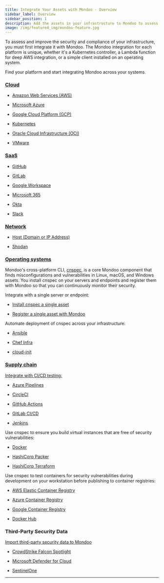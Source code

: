 ```yaml
---
title: Integrate Your Assets with Mondoo - Overview
sidebar_label: Overview
sidebar_position: 1
description: Add the assets in your infrastructure to Mondoo to assess their security and compliance
image: /img/featured_img/mondoo-feature.jpg
---
```


To assess and improve the security and compliance of your infrastructure, you must first integrate it with Mondoo. The Mondoo integration for each platform is unique, whether it's a Kubernetes controller, a Lambda function for deep AWS integration, or a simple client installed on an operating system.

Find your platform and start integrating Mondoo across your systems.

### [Cloud](/platform/infra/cloud/overview/)

- [Amazon Web Services (AWS)](/platform/infra/cloud/aws/aws-overview/)

- [Microsoft Azure](/platform/infra/cloud/azure/overview/)

- [Google Cloud Platform (GCP)](/platform/infra/cloud/gcp/overview/)

- [Kubernetes](/platform/infra/cloud/kubernetes/overview/)

- [Oracle Cloud Infrastructure (OCI)](/platform/infra/cloud/oci/)

- [VMware](/platform/infra/cloud/vmware/)

### [SaaS](/platform/infra/saas/overview/)

- [GitHub](/platform/infra/saas/github/)

- [GitLab](/platform/infra/saas/gitlab/)

- [Google Workspace](/platform/infra/saas/google_workspace/)

- [Microsoft 365](/platform/infra/saas/ms365/ms365-auto/)

- [Okta](/platform/infra/saas/okta/)

- [Slack](/platform/infra/saas/slack/)

### [Network](/platform/infra/networking/overview/)

- [Host (Domain or IP Address)](/platform/infra/networking/domain-ip/)

- [Shodan](/platform/infra/networking/shodan/)

### [Operating systems](/platform/infra/opsys/osoverview/)

Mondoo's cross-platform CLI, [cnspec](/cnspec/cnspec-about/), is a core Mondoo component that finds misconfigurations and vulnerabilities in Linux, macOS, and Windows assets. You install cnspec on your servers and endpoints and register them with Mondoo so that you can continuously monitor their security.

Integrate with a single server or endpoint:

- [Install cnspec a single asset](/cnspec/)

- [Register a single asset with Mondoo](/cnspec/cnspec-adv-install/registration/)

Automate deployment of cnspec across your infrastructure:

- [Ansible](/platform/infra/opsys/automation/ansible/)

- [Chef Infra](/platform/infra/opsys/automation/chef/)

- [cloud-init](/platform/infra/opsys/automation/cloudinit/)

### [Supply chain](/platform/infra/supply/overview/)

[Integrate with CI/CD testing:](/platform/infra/supply/cicd/overview/)

- [Azure Pipelines](/platform/infra/supply/cicd/azure-pipelines/)

- [CircleCI](/platform/infra/supply/cicd/circleci/)

- [GitHub Actions](/platform/infra/supply/cicd/github-actions/)

- [GitLab CI/CD](/platform/infra/supply/cicd/gitlab/)

- [Jenkins](/platform/infra/supply/cicd/jenkins/)

Use cnspec to ensure you build virtual instances that are free of security vulnerabilities:

- [Docker](/cnspec/supplychain/docker/)

- [HashiCorp Packer](/cnspec/supplychain/packer/)

- [HashiCorp Terraform](/cnspec/supplychain/terraform/)

Use cnspec to test containers for security vulnerabilities during development on your workstation before publishing to container registries:

- [AWS Elastic Container Registry](/cnspec/supplychain/registry/aws_ecr/)

- [Azure Container Registry](/cnspec/supplychain/registry/azure_acr/)

- [Google Container Registry](/cnspec/supplychain/registry/gcp_gcr/)

- [Docker Hub](/cnspec/supplychain/registry/docker_hub/)

### Third-Party Security Data

[Import third-party security data to Mondoo](/platform/infra/imports/overview/)

- [CrowdStrike Falcon Spotlight](/platform/infra/imports/crowdstrike/)

- [Microsoft Defender for Cloud](/platform/infra/imports/defender/)

- [SentinelOne](/platform/infra/imports/sentinelone/)

---
